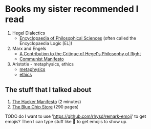 
# Books my sister recommended I read
1. Hegel Dialectics
    * [Encyclopaedia of Philosophical Sciences](http://93.174.95.29/_ads/FC1C955173BAE1DFBDBD015478628476) (often called the Encyclopaedia Logic [EL])
1. Marx and Engels
    * [A Contribution to the Critique of Hegel's Philosophy of Right](https://www.marxists.org/archive/marx/works/1843/critique-hpr/index.htm)
    * [Communist Manifesto](https://www.marxists.org/archive/marx/works/1848/communist-manifesto/)
1. Aristotle - metaphysics, ethics
    * [metaphysics](http://93.174.95.29/_ads/4AADBD84EAB27515B23143A526D9ED32)
    * [ethics](http://93.174.95.29/_ads/137A9BDDC30F971D68B7D21C30D7DDBA)

## The stuff that I talked about
1. [The Hacker Manifesto](http://www.mithral.com/~beberg/manifesto.html) (2
   minutes)
1. [The Blue Chip Store](http://93.174.95.29/main/1689000/85d69eb60491894deaa9f676391a6976/Clay%20Tumey%20-%20The%20Blue%20Chip%20Store_%20How%20Bank%20Robbery%20Changed%20My%20Life-Lucid%20Books%20%282015%29.pdf) (290 pages)


TODO do I want to use 'https://github.com/rhysd/remark-emoji' to get emojis?
Then I can type stuff like :black_square_button: to get emojis to show up.